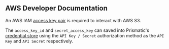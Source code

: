 ## AWS Developer Documentation

An AWS IAM [access key pair](https://docs.aws.amazon.com/IAM/latest/UserGuide/id_credentials_access-keys.html) is required to interact with AWS S3.

The `access_key_id` and `secret_access_key` can saved into Prismatic's [credential store](credentials.mdx) using the `API Key / Secret` authorization method as the `API Key` and `API Secret` respectively.
